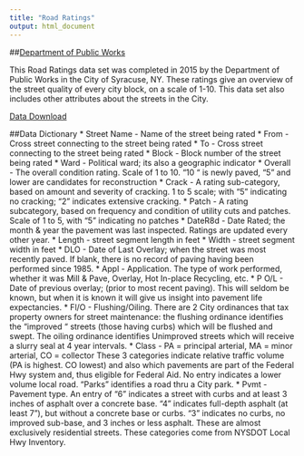 ```yaml
---
title: "Road Ratings"
output: html_document
---
```

##[Department of Public Works](#)

This Road Ratings data set was completed in 2015 by the Department of Public Works in the City of Syracuse, NY. These ratings give an overview of the street quality of every city block, on a scale of 1-10. This data set also includes other attributes about the streets in the City.

[Data Download](https://raw.githubusercontent.com/samedelstein/RoadData/master/data/RoadRatings.csv)

##Data Dictionary
* Street Name - Name of the street being rated
* From - Cross street connecting to the street being rated
* To - Cross street connecting to the street being rated
* Block - Block number of the street being rated
* Ward - Political ward; its also a geographic indicator
* Overall - The overall condition rating.  Scale of 1 to 10.  “10 “ is newly paved, “5” and lower are candidates for reconstruction
* Crack - A rating sub-category, based on amount and severity of cracking.  1 to 5 scale; with “5” indicating no cracking;  “2” indicates extensive cracking.
* Patch - A rating subcategory, based on frequency and condition of utility cuts and patches. Scale of 1 to 5, with “5” indicating no patches
* DateR8d - Date Rated; the month & year the pavement was last inspected. Ratings are updated every other year.
* Length - street segment length in feet
* Width - street segment width in feet
* DLO - Date of Last Overlay; when the street was most recently paved.  If blank, there is no record of paving having been performed since 1985.
* Appl - Application.  The type of work performed, whether it was Mill & Pave, Overlay, Hot In-place Recycling, etc.
* P O/L - Date of previous overlay; (prior to most recent paving).  This will seldom be known, but when it is known it will give us insight into pavement life expectancies.
* Fl/O - Flushing/Oiling.  There are 2 City ordinances that tax property owners for street maintenance: the flushing ordinance identifies the “improved “ streets (those having curbs) which will be flushed and swept.  The oiling ordinance identifies Unimproved streets which will receive a slurry seal at 4 year intervals.
* Class - PA = principal arterial, MA = minor arterial, CO = collector These 3 categories indicate relative traffic volume (PA is highest. CO lowest) and also which pavements are part of the Federal Hwy system and, thus eligible for Federal Aid.  No entry indicates a lower volume local road.  “Parks” identifies a road thru a City park.
* Pvmt - Pavement type.  An entry of “6” indicates a street with curbs and at least 3 inches of asphalt over a concrete base.  “4” indicates full-depth asphalt (at least 7”), but without a concrete base or curbs.  “3” indicates no curbs, no improved sub-base, and 3 inches or less asphalt.  These are almost exclusively residential streets.  These categories come from NYSDOT Local Hwy Inventory.
